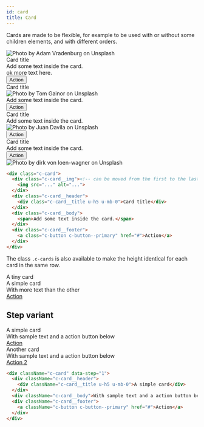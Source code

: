 ```yaml
---
id: card
title: Card
---
```



<Version version="1.0.0" source="glsass-components/_components.card.scss" />

Cards are made to be flexible, for example to be used with or without some
children elements, and with different orders.

<Example>
  <div className="o-row c-cards">
    <div className="o-col u-12 u-6@md u-3@xl u-mb-3 u-mb-0@xl">
      <div className="c-card">
        <div className="c-card__img">
          <img
            src="/img/lake-1.jpg"
            alt="Photo by Adam Vradenburg on Unsplash"
            style={{ height: '12rem' }}
          />
        </div>
        <div className="c-card__header">
          <div className="c-card__title u-h5 u-mb-0">Card title</div>
        </div>
        <div className="c-card__body">
          <span>
            Add some text inside the card.
            <br />
            ok more text here.
          </span>
        </div>
        <div className="c-card__footer">
          <button className="c-button c-button--primary">Action</button>
        </div>
      </div>
    </div>
    <div className="o-col u-12 u-6@md u-3@xl u-mb-3 u-mb-0@xl">
      <div className="c-card">
        <div className="c-card__header">
          <div className="c-card__title u-h5 u-mb-0">Card title</div>
        </div>
        <div className="c-card__img">
          <img
            src="/img/lake-2.jpg"
            alt="Photo by Tom Gainor on Unsplash"
            style={{ height: '12rem' }}
          />
        </div>
        <div className="c-card__body">
          <span>Add some text inside the card.</span>
        </div>
        <div className="c-card__footer">
          <button className="c-button c-button--primary">Action</button>
        </div>
      </div>
    </div>
    <div className="o-col u-12 u-6@md u-3@xl u-mb-3 u-mb-0@md">
      <div className="c-card">
        <div className="c-card__header">
          <div className="c-card__title u-h5 u-mb-0">Card title</div>
        </div>
        <div className="c-card__body">
          <span>Add some text inside the card.</span>
        </div>
        <div className="c-card__img">
          <img
            src="/img/lake-3.jpg"
            alt="Photo by Juan Davila on Unsplash"
            style={{ height: '12rem' }}
          />
        </div>
        <div className="c-card__footer">
          <button className="c-button c-button--primary">Action</button>
        </div>
      </div>
    </div>
    <div className="o-col u-12 u-6@md u-3@xl u-mb-3 u-mb-0@md">
      <div className="c-card">
        <div className="c-card__header">
          <div className="c-card__title u-h5 u-mb-0">Card title</div>
        </div>
        <div className="c-card__body">
          <span>Add some text inside the card.</span>
        </div>
        <div className="c-card__footer">
          <button className="c-button c-button--primary">Action</button>
        </div>
        <div className="c-card__img">
          <img
            src="/img/lake-4.jpg"
            alt="Photo by dirk von loen-wagner on Unsplash"
            style={{ height: '12rem' }}
          />
        </div>
      </div>
    </div>
  </div>
</Example>

<!-- prettier-ignore-start -->
```html
<div class="c-card">
  <div class="c-card__img"><!-- can be moved from the first to the last position -->
    <img src="..." alt="...">
  </div>
  <div class="c-card__header">
    <div class="c-card__title u-h5 u-mb-0">Card title</div>
  </div>
  <div class="c-card__body">
    <span>Add some text inside the card.</span>
  </div>
  <div class="c-card__footer">
    <a class="c-button c-button--primary" href="#">Action</a>
  </div>
</div>
```
<!-- prettier-ignore-end -->

The class `.c-cards` is also available to make the height identical for each
card in the same row.

<Example>
  <div className="o-row c-cards">
    <div className="o-col u-6">
      <div className="c-card">
        <div className="c-card__body">
          <span>A tiny card</span>
        </div>
      </div>
    </div>
    <div className="o-col u-6">
      <div className="c-card">
        <div className="c-card__header">
          <div className="c-card__title u-h5 u-mb-0">A simple card</div>
        </div>
        <div className="c-card__body">With more text than the other</div>
        <div className="c-card__footer">
          <a className="c-button c-button--primary" href="#">
            Action
          </a>
        </div>
      </div>
    </div>
  </div>
</Example>

## Step variant

<Example block>
  <div className="o-row">
    <div className="o-col u-12 u-6@md">
      <div className="c-card" data-step="1">
        <div className="c-card__header">
          <div className="c-card__title u-h5 u-mb-0">A simple card</div>
        </div>
        <div className="c-card__body">
          With sample text and a action button below
        </div>
        <div className="c-card__footer">
          <a className="c-button c-button--primary" href="#">
            Action
          </a>
        </div>
      </div>
    </div>
    <div className="o-col u-12 u-6@md">
      <div className="c-card" data-step="2">
        <div className="c-card__header">
          <div className="c-card__title u-h5 u-mb-0">Another card</div>
        </div>
        <div className="c-card__body">
          With sample text and a action button below
        </div>
        <div className="c-card__footer">
          <a className="c-button c-button--primary" href="#">
            Action 2
          </a>
        </div>
      </div>
    </div>
  </div>
</Example>

```html
<div className="c-card" data-step="1">
  <div className="c-card__header">
    <div className="c-card__title u-h5 u-mb-0">A simple card</div>
  </div>
  <div className="c-card__body">With sample text and a action button below</div>
  <div className="c-card__footer">
    <a className="c-button c-button--primary" href="#">Action</a>
  </div>
</div>
```
